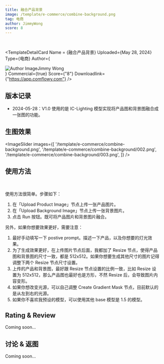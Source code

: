 ```yaml
---
title: 融合产品背景
image: /template/e-commerce/combine-background.png
tag: 电商
author: JimmyWong
score: 8
---
```



<br/>

<TemplateDetailCard 
  Name = {<span>融合产品背景</span>}
  Uploaded={<span>May 28, 2024</span>}
  Type={<span>电商</span>}
  Author={<div className="flex" ><img src="/author.jpg" alt="Author Image" className="mr-2 ml-1 size-5 rounded-full" /><span>Jimmy Wong</span></div>}
  Commercial={true}
  Score={"8"}
  Downloadlink={"https://app.comflowy.com"}
/>

## 版本记录

* 2024-05-28：V1.0 使用的是 IC-Lighting 模型实现将产品图和背景图融合成一张图的功能。

## 生图效果

<ImageSlider images={[
  '/template/e-commerce/combine-background.png', 
  '/template/e-commerce/combine-background/002.png', 
  '/template/e-commerce/combine-background/003.png', 
]} />

## 使用方法

<br/>
<PhotoProvider>
  <PhotoView src="/template/e-commerce/combine-background/001.png">
    <img src="/template/e-commerce/combine-background/001.png" alt="" className='rounded-lg'/>
  </PhotoView>
</PhotoProvider>

使用方法很简单。步骤如下：
1. 在「Upload Product Image」节点上传一张产品图片。
2. 在「Upload Background Image」节点上传一张背景图片。
3. 点击 Run 按钮。既可将产品图片和背景图片融合。

另外，如果你想要效果更好，需要注意：
1. 最好手动填写一下 postive prompt。描述一下产品，以及你想要的灯光效果。
2. 为了生成效果更好，在上传图片节点后面，我都加了 Resize 节点，使得产品图和背景图的尺寸一致，都是 512x512。如果你想要生成其他尺寸的图片记得调整下两个 Resize 节点尺寸设置。
3. 上传的产品和背景图，最好跟 Resize 节点设置的比例一致，比如 Resize 设置为 512x512，那么产品图也最好也是方形，不然 Resize 后，会导致图片内容变形。
4. 如果你想改变光源，可以自己调整 Create Gradient Mask 节点，目前默认的是从左到右的光源。
5. 如果你不喜欢我预设的模型，可以使用其他 base 模型是 1.5 的模型。

## Rating & Review

Coming soon...

## 讨论 & 返图

Coming soon...
